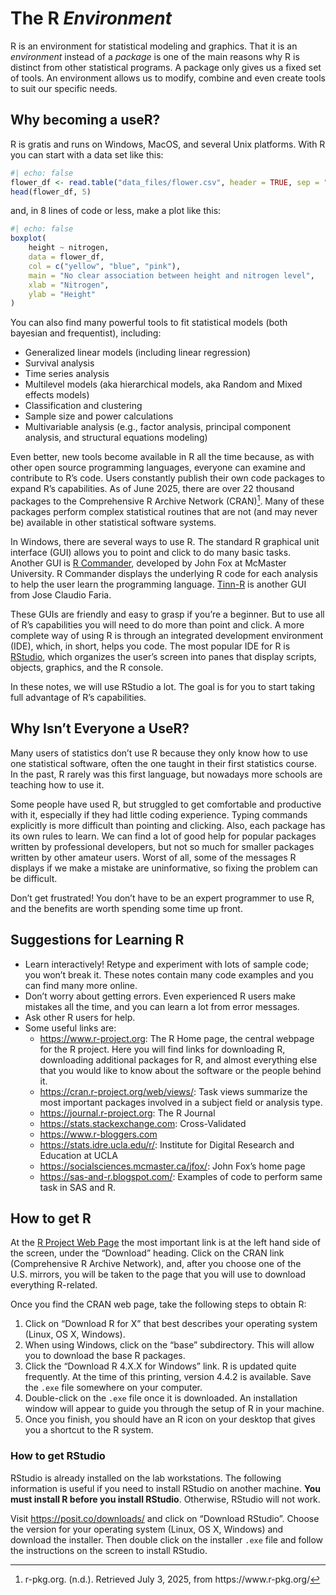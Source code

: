 # The R *Environment*

R is an environment for statistical modeling and graphics. That it is an
*environment* instead of a *package* is one of the main reasons why R is 
distinct from other statistical programs. A package only gives us a fixed set of
tools. An environment allows us to modify, combine and even create tools to suit
our specific needs.

## Why becoming a useR?

R is gratis and runs on Windows, MacOS, and several Unix platforms. With R you can start with a data set like this:
```r
#| echo: false
flower_df <- read.table("data_files/flower.csv", header = TRUE, sep = ",")
head(flower_df, 5)
```

and, in 8 lines of code or less, make a plot like this:
```r
#| echo: false
boxplot(
    height ~ nitrogen,
    data = flower_df, 
    col = c("yellow", "blue", "pink"),
    main = "No clear association between height and nitrogen level",
    xlab = "Nitrogen",
    ylab = "Height"
)
```

You can also find many powerful tools to fit statistical models 
(both bayesian and frequentist), including:

- Generalized linear models (including linear regression)
- Survival analysis
- Time series analysis
- Multilevel models (aka hierarchical models, aka Random and Mixed effects 
    models)
- Classification and clustering
- Sample size and power calculations
- Multivariable analysis (e.g., factor analysis, principal component analysis, 
    and structural equations modeling)

Even better, new tools become available in R all the time because, as with
other open source programming languages, everyone can examine and contribute to
R's code. Users constantly publish their own code packages to expand R's
capabilities. As of June 2025, there are over 22 thousand packages to the
Comprehensive R Archive Network (CRAN)[^metacran]. Many of these packages
perform complex statistical routines that are not (and may never be) available
in other statistical software systems.

[^metacran]: r-pkg.org. (n.d.). Retrieved July 3, 2025, from
https://www.r-pkg.org/

In Windows, there are several ways to use R. The standard R graphical
unit interface (GUI) allows you to point and click to do many basic tasks.
Another GUI is [R Commander](https://socialsciences.mcmaster.ca/jfox/Misc/Rcmdr/), developed by 
John Fox at McMaster University. R Commander displays the underlying R
code for each analysis to help the user learn the programming language.
[Tinn-R](http://sourceforge.net/projects/tinn-r/)  is another GUI from Jose
Claudio Faria. 

These GUIs are friendly and easy to grasp if you're a beginner. But to use all
of R's capabilities you will need to do more than point and click. A more
complete way of using R is through an integrated development environment 
(IDE), which, in short, helps you code. The most popular IDE for R is
[RStudio](https://www.posit.com), which organizes the user's screen into
panes that display scripts, objects, graphics, and the R console.

In these notes, we will use RStudio a lot. The goal is for you to start taking full advantage of R's capabilities.

<!--

### Easier to make reproducible research

R's availability and accessibility mean that you can share your work with many. This allows consumers to confirm the
original analysis and to investigate other approaches.

-->


## Why Isn't Everyone a UseR?

Many users of statistics don't use R because they only know how to use one
statistical software, often the one taught in their first statistics course. In
the past, R rarely was this first language, but nowadays more schools are
teaching how to use it.

Some people have used R, but struggled to get comfortable and productive
with it, especially if they had little coding experience. Typing commands
explicitly is more difficult than pointing and clicking. Also, each package has
its own rules to learn. We can find a lot of good help for popular packages
written by professional developers, but not so much for smaller packages written
by other amateur users. Worst of all, some of the messages R displays if we make
a mistake are uninformative, so fixing the problem can be difficult.

Don't get frustrated! You don't have to be an expert programmer to use
R, and the benefits are worth spending some time up front.

## Suggestions for Learning R

- Learn interactively! Retype and experiment with lots of sample code; you won't
    break it. These notes contain many code examples and you can find many more
    online.
- Don't worry about getting errors. Even experienced R users make mistakes
    all the time, and you can learn a lot from error messages.
- Ask other R users for help.
- Some useful links are:
    -   <https://www.r-project.org>: The R Home page, the
        central webpage for the R project. Here you will find
        links for downloading R, downloading additional
        packages for R, and almost everything else that you
        would like to know about the software or the people behind it.
    -   <https://cran.r-project.org/web/views/>: Task views summarize the most
        important packages involved in a subject field or analysis type.
    -   <https://journal.r-project.org>: The R Journal
    -   <https://stats.stackexchange.com>: Cross-Validated
    -   <https://www.r-bloggers.com>
    -   <https://stats.idre.ucla.edu/r/>: Institute for Digital Research and
        Education at UCLA
    -   <https://socialsciences.mcmaster.ca/jfox/>: John Fox's home page
    -   <https://sas-and-r.blogspot.com/>: Examples of code to perform same task
        in SAS and R.

## How to get R

At the [R Project Web Page](https://www.r-project.org) the
most important link is at the left hand side of the screen, under the "Download"
heading. Click on the CRAN link (Comprehensive R Archive
Network), and, after you choose one of the U.S. mirrors, you will be taken to
the page that you will use to download everything R-related.

Once you find the CRAN web page, take the following steps to obtain
R:

1.  Click on "Download R for X" that best describes your operating system       (Linux, OS X, Windows).
2.  When using Windows, click on the "base" subdirectory. This will allow
    you to download the base R packages.
3.  Click the "Download R 4.X.X for Windows" link.
    R is updated quite frequently. At the time of this
    printing, version 4.4.2 is available. Save the `.exe` file somewhere on your
    computer.
4.  Double-click on the `.exe` file once it is downloaded. An installation
    window will appear to guide you through the setup of R in your machine.
5.  Once you finish, you should have an R icon on your
    desktop that gives you a shortcut to the R system.

### How to get RStudio

RStudio is already installed on the lab workstations. The
following information is useful if you need to install
RStudio on another machine. **You must install R before you install RStudio**. Otherwise, RStudio will not work.

Visit <https://posit.co/downloads/> and click on "Download RStudio". Choose the version for your operating system (Linux, OS X, Windows) and download the installer. Then double click on the installer `.exe` file and follow the instructions on the screen to install RStudio.

<!---
### Contributed Packages

What exactly are "additional contributed packages"? R is an
open source software environment, so users are free to explore the code behind
the software and to write their own new code. Statisticians, researchers, and
other users have written additional packages for R that
perform complex analyses (and simple ones!). In order to use these packages and
the functions within them, you first need to download them. Base
R comprises many packages, but odds are that you will
discover an uncommon analysis technique in your research that requires you to
install an additional package that is not included by default.

These additional packages are usually found CRAN. However, there are other
repositories as well (e.g., bioconductor, github).
!-->